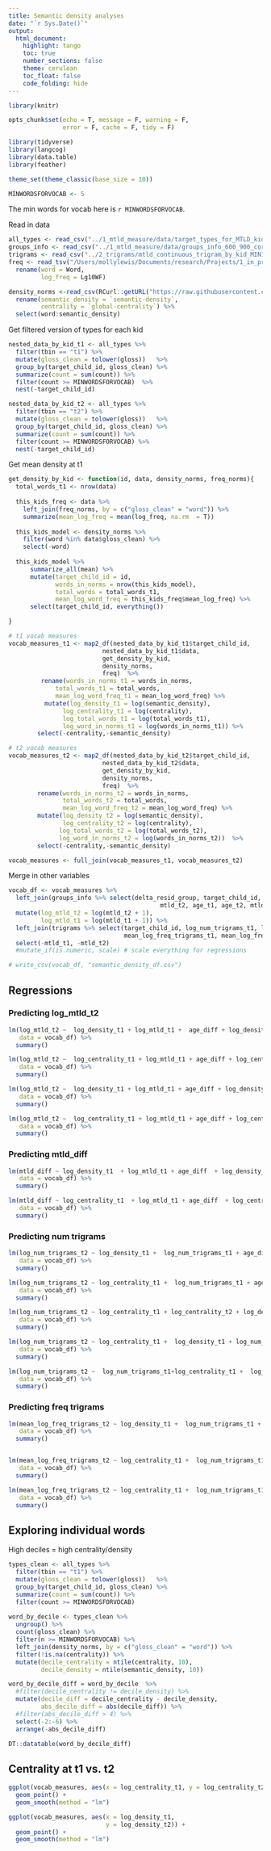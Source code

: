 ```yaml
---
title: Semantic density analyses
date: "`r Sys.Date()`"
output:
  html_document:
    highlight: tango
    toc: true
    number_sections: false
    theme: cerulean
    toc_float: false
    code_folding: hide
---
```


```r
library(knitr)

opts_chunk$set(echo = T, message = F, warning = F, 
               error = F, cache = F, tidy = F)

library(tidyverse)
library(langcog)
library(data.table)
library(feather)

theme_set(theme_classic(base_size = 10))
```


```r
MINWORDSFORVOCAB <- 5
```

The min words for vocab here is `r MINWORDSFORVOCAB`.


Read in data
```r
all_types <- read_csv("../1_mtld_measure/data/target_types_for_MTLD_kids_600_900.csv") 
groups_info <- read_csv("../1_mtld_measure/data/groups_info_600_900_corrected.csv")
trigrams <- read_csv("../2_trigrams/mtld_continuous_trigram_by_kid_MIN1.csv")
freq <- read_tsv("/Users/mollylewis/Documents/research/Projects/1_in_progress/VOCAB_SEEDS/analyses/1_mtld_measure/data/control_variables/SUBTLEXus_corpus.txt") %>%
  rename(word = Word,
         log_freq = Lg10WF)

density_norms <-read_csv(RCurl::getURL("https://raw.githubusercontent.com/billdthompson/semantic-density-norms/master/results/en-semantic-densities-N100000.csv?token=AF32iXP7uN49YWb0EglCMjVLCP56VLAfks5bGBfqwA%3D%3D")) %>%
  rename(semantic_density = `semantic-density`, 
         centrality = `global-centrality`) %>%
  select(word:semantic_density) 
```

Get filtered version of types for each kid
```r
nested_data_by_kid_t1 <- all_types %>%
  filter(tbin == "t1") %>%
  mutate(gloss_clean = tolower(gloss))   %>%
  group_by(target_child_id, gloss_clean) %>%
  summarize(count = sum(count)) %>%
  filter(count >= MINWORDSFORVOCAB)  %>%
  nest(-target_child_id)

nested_data_by_kid_t2 <- all_types %>%
  filter(tbin == "t2") %>%
  mutate(gloss_clean = tolower(gloss))   %>%
  group_by(target_child_id, gloss_clean) %>%
  summarize(count = sum(count)) %>%
  filter(count >= MINWORDSFORVOCAB) %>%
  nest(-target_child_id)
```

Get mean density at t1
```r
get_density_by_kid <- function(id, data, density_norms, freq_norms){
  total_words_t1 <- nrow(data)
  
  this_kids_freq <- data %>% 
    left_join(freq_norms, by = c("gloss_clean" = "word")) %>%
    summarize(mean_log_freq = mean(log_freq, na.rm  = T))
    
  this_kids_model <- density_norms %>%
    filter(word %in% data$gloss_clean) %>%
    select(-word)
 
  this_kids_model %>%
      summarize_all(mean) %>%
      mutate(target_child_id = id, 
             words_in_norms = nrow(this_kids_model),
             total_words = total_words_t1,
             mean_log_word_freq = this_kids_freq$mean_log_freq) %>%
      select(target_child_id, everything())

}

# t1 vocab measures
vocab_measures_t1 <- map2_df(nested_data_by_kid_t1$target_child_id, 
                          nested_data_by_kid_t1$data, 
                          get_density_by_kid, 
                          density_norms, 
                          freq)  %>%
         rename(words_in_norms_t1 = words_in_norms,
             total_words_t1 = total_words, 
             mean_log_word_freq_t1 = mean_log_word_freq) %>%
          mutate(log_density_t1 = log(semantic_density),
               log_centrality_t1 = log(centrality),
               log_total_words_t1 = log(total_words_t1),
               log_word_in_norms_t1 = log(words_in_norms_t1)) %>%
        select(-centrality,-semantic_density)

# t2 vocab measures
vocab_measures_t2 <- map2_df(nested_data_by_kid_t2$target_child_id, 
                          nested_data_by_kid_t2$data, 
                          get_density_by_kid, 
                          density_norms, 
                          freq)  %>%
        rename(words_in_norms_t2 = words_in_norms,
               total_words_t2 = total_words, 
               mean_log_word_freq_t2 = mean_log_word_freq) %>%
        mutate(log_density_t2 = log(semantic_density),
               log_centrality_t2 = log(centrality),
              log_total_words_t2 = log(total_words_t2),
              log_word_in_norms_t2 = log(words_in_norms_t2))  %>%
        select(-centrality,-semantic_density)

vocab_measures <- full_join(vocab_measures_t1, vocab_measures_t2)
```

Merge in other variables
```r
vocab_df <- vocab_measures %>%
  left_join(groups_info %>% select(delta_resid_group, target_child_id, mtld_t1, 
                                          mtld_t2, age_t1, age_t2, mtld_diff, age_diff)) %>%
  mutate(log_mtld_t2 = log(mtld_t2 + 1),
         log_mtld_t1 = log(mtld_t1 + 1)) %>%
  left_join(trigrams %>% select(target_child_id, log_num_trigrams_t1, log_num_trigrams_t2,
                                mean_log_freq_trigrams_t1, mean_log_freq_trigrams_t2)) %>%
  select(-mtld_t1, -mtld_t2)
  #mutate_if(is.numeric, scale) # scale everything for regressions 

# write_csv(vocab_df, "semantic_density_df.csv")
```

## Regressions

### Predicting log_mtld_t2

```r
lm(log_mtld_t2 ~  log_density_t1 + log_mtld_t1 +  age_diff + log_density_t1*log_total_words_t1 + log_total_words_t2, 
   data = vocab_df) %>%
  summary()

lm(log_mtld_t2 ~  log_centrality_t1 + log_mtld_t1 + age_diff + log_centrality_t1*log_total_words_t1 + log_total_words_t2, 
   data = vocab_df) %>%
  summary()

lm(log_mtld_t2 ~  log_density_t1 + log_mtld_t1 + age_diff + log_density_t1*log_num_trigrams_t1 + log_num_trigrams_t2, 
   data = vocab_df) %>%
  summary()

lm(log_mtld_t2 ~  log_centrality_t1 + log_mtld_t1 + age_diff + log_centrality_t1*log_num_trigrams_t1 + log_num_trigrams_t2, 
   data = vocab_df) %>%
  summary()
```


### Predicting mtld_diff
```r
lm(mtld_diff ~ log_density_t1  + log_mtld_t1 + age_diff  + log_density_t1*log_total_words_t1  + log_total_words_t2,
   data = vocab_df) %>%
  summary()

lm(mtld_diff ~ log_centrality_t1  + log_mtld_t1 + age_diff  + log_centrality_t1*log_total_words_t1  + log_total_words_t2,
   data = vocab_df) %>%
  summary()
```

### Predicting num trigrams
```r
lm(log_num_trigrams_t2 ~ log_density_t1 +  log_num_trigrams_t1 + age_diff + age_t1 +  log_word_in_norms_t1 + log_word_in_norms_t2 +  mean_log_word_freq_t1 + mean_log_word_freq_t2 + log_density_t2,
   data = vocab_df) %>%
  summary()

lm(log_num_trigrams_t2 ~ log_centrality_t1 +  log_num_trigrams_t1 + age_diff + age_t1 +  log_word_in_norms_t1 + log_word_in_norms_t2 +  mean_log_word_freq_t1 + mean_log_word_freq_t2 + log_centrality_t2,
   data = vocab_df) %>%
  summary()

lm(log_num_trigrams_t2 ~ log_centrality_t1 + log_centrality_t2 + log_density_t1 + log_density_t2 + log_num_trigrams_t1 + age_diff + age_t1 +  log_word_in_norms_t1 + log_word_in_norms_t2 +  mean_log_word_freq_t1 + mean_log_word_freq_t2 + log_centrality_t2,
   data = vocab_df) %>%
  summary()

lm(log_num_trigrams_t2 ~ log_centrality_t1 +  log_density_t1 + log_num_trigrams_t1 + age_diff + age_t1 +  log_word_in_norms_t1 + log_word_in_norms_t2 +  mean_log_word_freq_t1 + mean_log_word_freq_t2 + log_mtld_t1 + log_mtld_t2,
   data = vocab_df) %>%
  summary()

lm(log_num_trigrams_t2 ~  log_num_trigrams_t1+log_centrality_t1 +  log_word_in_norms_t1 +  log_word_in_norms_t2+ mean_log_word_freq_t1 + mean_log_word_freq_t2 + age_diff,
   data = vocab_df) %>%
  summary()
```

### Predicting freq trigrams

```r
lm(mean_log_freq_trigrams_t2 ~ log_density_t1 +  log_num_trigrams_t1 + age_diff + age_t1 +  log_word_in_norms_t1 + log_word_in_norms_t2 +  mean_log_word_freq_t1 + mean_log_word_freq_t2 + log_density_t2,
   data = vocab_df) %>%
  summary()


lm(mean_log_freq_trigrams_t2 ~ log_centrality_t1 +  log_num_trigrams_t1 + age_diff + age_t1 +  log_word_in_norms_t1 + log_word_in_norms_t2 +  mean_log_word_freq_t1 + mean_log_word_freq_t2 + log_centrality_t2,
   data = vocab_df) %>%
  summary()

lm(mean_log_freq_trigrams_t2 ~ log_centrality_t1 +  log_num_trigrams_t1 + age_diff + age_t1 +  log_word_in_norms_t1 + log_word_in_norms_t2 +  mean_log_word_freq_t1 + mean_log_word_freq_t2 + log_centrality_t2,
   data = vocab_df) %>%
  summary()
```


## Exploring individual words

High deciles = high centrality/density
```r
types_clean <- all_types %>%
  filter(tbin == "t1") %>%
  mutate(gloss_clean = tolower(gloss))   %>%
  group_by(target_child_id, gloss_clean) %>%
  summarize(count = sum(count)) %>%
  filter(count >= MINWORDSFORVOCAB)
 
word_by_decile <- types_clean %>%
  ungroup() %>%
  count(gloss_clean) %>%
  filter(n >= MINWORDSFORVOCAB) %>%
  left_join(density_norms, by = c("gloss_clean" = "word")) %>%
  filter(!is.na(centrality)) %>%
  mutate(decile_centrality = ntile(centrality, 10),
         decile_density = ntile(semantic_density, 10)) 

word_by_decile_diff = word_by_decile  %>% 
  #filter(decile_centrality != decile_density) %>%
  mutate(decile_diff = decile_centrality - decile_density,
         abs_decile_diff = abs(decile_diff)) %>%
  #filter(abs_decile_diff > 4) %>%
  select(-2:-6) %>%
  arrange(-abs_decile_diff)

DT::datatable(word_by_decile_diff)
```

## Centrality at t1 vs. t2
```r
ggplot(vocab_measures, aes(x = log_centrality_t1, y = log_centrality_t2)) +
  geom_point() +
  geom_smooth(method = "lm")

ggplot(vocab_measures, aes(x = log_density_t1,
                           y = log_density_t2)) +
  geom_point() +
  geom_smooth(method = "lm")
  
```
